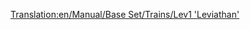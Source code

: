 [[Translation:en/Manual/Base Set/Trains/Lev1 'Leviathan']]
{{en/Manual/Base Set/Trains/Trains|Cost=£82,031 ($164.062)
|Speed=402 kph (251 mph)
|Weight=105 t
|Power=10,000 hp (7.457 kW)
|Annual=£3,515 ($7.030)
|Designed=2022
|Lifespan=20
|Capacity=N/A
|Description=No description has been written for this train yet. If you know something about this train, feel free to edit this page and add it!
|Real-life=No Real-Life Equivalent has been found for this train. Perhaps in a few years, when MagLev has become a real technology, you could fill in a First-Generation MagLev engine here.
}}